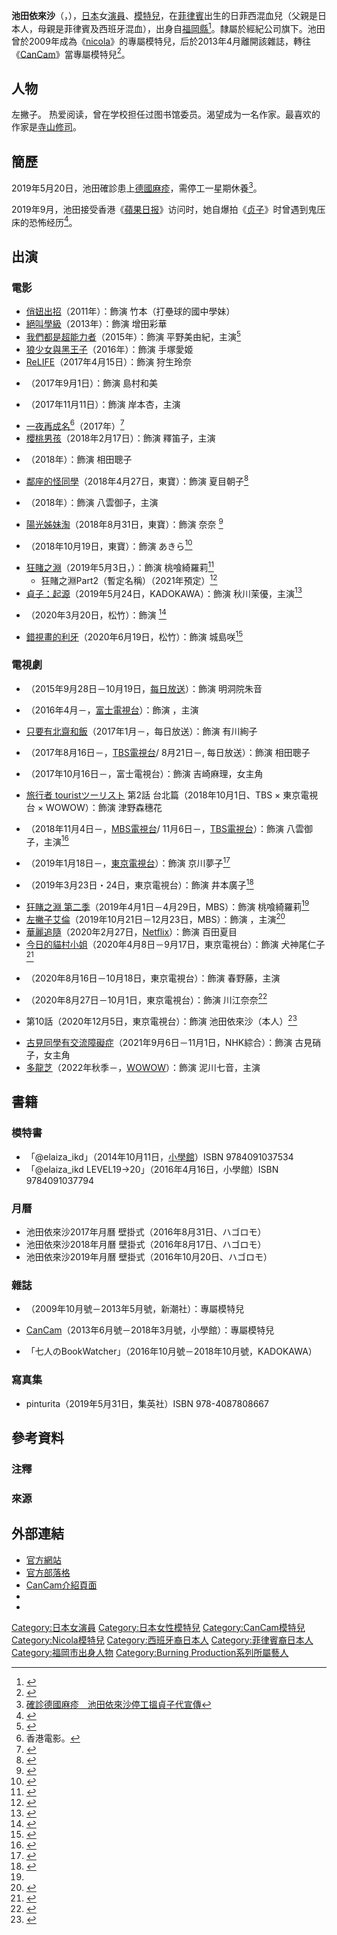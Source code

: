 {{noteTA
|G1=JP Show
}}
{{藝人
| 姓名 = 池田依來沙
| 類型 = 女演員
| 圖片 = 
| 圖片尺寸 = 
| 圖片簡介 = 
| 外文名 = 池田 エライザ（いけだ エライザ）
| 外文 = ja
| 羅馬拼音 = Ikeda Elaiza
| 配偶 = 
| 其他藝名 = 
| 國籍 = 
| 出生日期 = {{Birth date and age|1996|4|16}}
| 出生地點 = {{PHI}}
| 逝世日期 = 
| 逝世地點 = 
| 職業 = [[演員|演員]]、[[模特兒|模特兒]]
| 語言 = 
| 兒女 = 
| 父母 = 
| 代表作 = 
| 活躍年代 = 2009年至今
| 經紀公司 = [[Ever_Green_Entertainment|Ever Green Entertainment]]
| 網站 = [http://www.evergreen-e.com/profile/?pid=ikeda_eraiza 	經紀公司個人介紹頁]
| 相關團體 = 
| 獎項 = 
| IMDb = 4233819
| 電影 = 
| 電視節目 = 
| 舞台劇 = 
| 書籍 = 
}}

'''池田依來沙'''（{{lang-ja|池田エライザ}}，{{bd|1996年|4月16日|||catIdx=Ikeda Eraiza}}），[[日本|日本]]女[[演員|演員]]、[[模特兒|模特兒]]，在[[菲律賓|菲律賓]]出生的日菲西混血兒（父親是日本人，母親是菲律賓及西班牙混血），出身自[[福岡縣|福岡縣]]<ref>{{cite web |url=http://mdpr.jp/news/detail/1497141 |language=ja |title=<span lang="ja">「CanCam」池田エライザ、黒髪美少女から大人の女性へ…成長ビフォーアフターに反響</span> |publisher=[[modelpress|modelpress]] |date=2015-06-25 |accessdate=2015-10-14 |archive-url=https://web.archive.org/web/20151229204953/http://mdpr.jp/news/detail/1497141 |archive-date=2015-12-29 |dead-url=yes }}</ref>。隸屬於經紀公司{{lj|Ever Green Entertainment|エヴァーグリーン・エンタテイメント}}旗下。池田曾於2009年成為《[[nicola|nicola]]》的專屬模特兒，后於2013年4月離開該雜誌，轉往《[[CanCam|CanCam]]》當專屬模特兒<ref>{{cite web |url=http://www.sponichi.co.jp/entertainment/news/2013/05/03/kiji/K20130503005727280.html |language=ja |title=<span lang="ja">ＣａｎＣａｍ専属モデル池田エライザが女優デビュー</span> |publisher=[[體育日本|體育日本]] |date=2013-05-03 |accessdate=2015-10-14 |archive-date=2020-01-30 |archive-url=https://web.archive.org/web/20200130170040/https://www.sponichi.co.jp/entertainment/news/2013/05/03/kiji/K20130503005727280.html |dead-url=no }}</ref>。

== 人物 ==
左撇子。 热爱阅读，曾在学校担任过图书馆委员。渴望成为一名作家。最喜欢的作家是[[寺山修司|寺山修司]]。

== 簡歷 ==
2019年5月20日，池田確診患上[[德國麻疹|德國麻疹]]，需停工一星期休養<ref>[https://hk.on.cc/hk/bkn/cnt/entertainment/20190520/mobile/bkn-20190520152929885-0520_00862_001.html 確診德國麻疹　池田依來沙停工搵貞子代宣傳]</ref>。

2019年9月，池田接受香港《[[蘋果日報_(香港)|蘋果日报]]》访问时，她自爆拍《[[貞子：起源|贞子]]》时曾遇到鬼压床的恐怖经历<ref>{{Cite web|title=【蘋果訪問】池田依來沙自爆拍《貞子》被鬼壓|url=https://hk.appledaily.com/entertainment/20190925/BFSVPTT4VSDE52KFN6Z6HFFNLI/|accessdate=2020-09-15|work=Apple Daily 蘋果日報|language=zh-hk|archive-date=2021-06-21|archive-url=https://web.archive.org/web/20210621190250/https://hk.appledaily.com/entertainment/20190925/BFSVPTT4VSDE52KFN6Z6HFFNLI/|dead-url=yes}}</ref>。

== 出演 ==
=== 電影 ===
* [[俏妞出招|俏妞出招]]（2011年）：飾演 竹本（打壘球的國中學妹）
* [[絕叫學級|絕叫學級]]（2013年）：飾演 增田彩華
* [[我們都是超能力者|我們都是超能力者]]（2015年）：飾演 平野美由紀，主演<ref>{{cite web |url=http://www.oricon.co.jp/news/2052068/full/ |language=ja |title=<span lang="ja">池田エライザ、『みんな!エスパーだよ!』ヒロイン抜てき「過激シーンも体当たりで」</span> |publisher=[[Oricon|Oricon]] |date=2015-04-25 |accessdate=2015-10-14 |archive-date=2020-11-30 |archive-url=https://web.archive.org/web/20201130024011/https://www.oricon.co.jp/news/2052068/full/ |dead-url=no }}</ref>
* [[狼少女與黑王子|狼少女與黑王子]]（2016年）：飾演 手塚愛姬
* [[ReLIFE#電影|ReLIFE]]（2017年4月15日）：飾演 狩生玲奈
* {{link-ja|壓軸女孩|トリガール!}}（2017年9月1日）：飾演 島村和美
* {{link-ja|禮尚吻來|一礼して、キス}}（2017年11月11日）：飾演 岸本杏，主演
* [[一夜再成名|一夜再成名]]<ref group="注">香港電影。</ref>（2017年）<ref>{{cite web |title=香港映画『一夜再成名』出演決定♪ |url=http://www.elaiza.com/news/?id=1474596810 |publisher=池田エライザ官方blog |date=2016-09-23 |accessdate=2018-11-13 |language=ja |archive-date=2018-11-13 |archive-url=https://web.archive.org/web/20181113165758/http://www.elaiza.com/news/?id=1474596810 |dead-url=no }}</ref>
* [[櫻桃男孩|櫻桃男孩]]（2018年2月17日）：飾演 釋笛子，主演
* {{link-ja|伊藤君A to E|伊藤くん A to E}}（2018年）：飾演 相田聰子
* [[鄰座的怪同學|鄰座的怪同學]]（2018年4月27日，東寶）：飾演 夏目朝子<ref>{{cite web|title=菅田将暉＆土屋太鳳「となりの怪物くん」新キャスト一挙発表＜コメント到着＞|url=https://mdpr.jp/cinema/detail/1728019|publisher=[[modelpress|modelpress]]|date=2017-11-15|accessdate=2018-11-13|language=ja|archive-url=https://web.archive.org/web/20181113165759/https://mdpr.jp/cinema/detail/1728019|archive-date=2018-11-13|dead-url=yes}}</ref>
* {{link-ja|淨化萬事屋|ルームロンダリング}}（2018年）：飾演 八雲御子，主演
*[[陽光姊妹淘_(日本電影)|陽光姊妹淘]]（2018年8月31日，東寶）：飾演 奈奈 <ref>{{cite web|title=広瀬すず・池田エライザ・山本舞香ら、ミニスカ＆ルーズソックスの“最強コギャル”に！「SUNNY 強い気持ち・強い愛」追加キャスト発表|url=https://mdpr.jp/cinema/detail/1743608|publisher=[[modelpress|modelpress]]|date=2018-01-31|accessdate=2018-11-13|language=ja|archive-date=2018-09-27|archive-url=https://web.archive.org/web/20180927085813/https://mdpr.jp/cinema/detail/1743608|dead-url=no}}</ref>
* {{link-ja|億男|億男#映画}}（2018年10月19日，東寶）：飾演 あきら<ref>{{cite web|title=佐藤健、高橋一生に「震えおののいております」 「るろ剣」大友啓史監督と4年ぶりタッグ＜億男＞|url=https://mdpr.jp/cinema/detail/1750863|publisher=[[modelpress|modelpress]]|date=2018-03-05|accessdate=2018-11-13|language=ja|archive-url=https://web.archive.org/web/20181113165819/https://mdpr.jp/cinema/detail/1750863|archive-date=2018-11-13|dead-url=yes}}</ref>
* [[狂賭之淵#電影|狂賭之淵]]（2019年5月3日，{{link-ja|GAGA|ギャガ}}）：飾演 桃喰綺羅莉<ref name="2018-11-13">{{cite web|title=池田エライザ、銀髪＆三つ編みツインテール姿を初披露　絶対的支配者に＜賭ケグルイ＞|url=https://mdpr.jp/news/detail/1804189|publisher=[[modelpress|modelpress]]|date=2018-11-13|accessdate=2018-11-13|language=ja|archive-url=https://web.archive.org/web/20181113165802/https://mdpr.jp/news/detail/1804189|archive-date=2018-11-13|dead-url=yes}}</ref>
** 狂賭之淵Part2（暫定名稱）（2021年預定）<ref>{{cite web|script-title=ja:浜辺美波主演『映画 賭ケグルイ』続編製作決定 高杉真宙、池田エライザら続投|url=https://www.oricon.co.jp/news/2170529/full/|publisher=ORICON NEWS|date=2020-08-29|accessdate=2020-08-29|language=ja|archive-date=2020-08-31|archive-url=https://web.archive.org/web/20200831084156/https://www.oricon.co.jp/news/2170529/full/|dead-url=no}}</ref>
* [[貞子：起源|貞子：起源]]（2019年5月24日，KADOKAWA）：飾演 秋川茉優，主演<ref>{{cite web|title=池田エライザ「リング」シリーズ最新作で主演「この映画、容赦ないです」＜貞子＞|url=https://mdpr.jp/cinema/detail/1820374|publisher=[[modelpress|modelpress]]|date=2019-02-08|accessdate=2019-02-08|language=ja|archive-url=https://web.archive.org/web/20190209124554/https://mdpr.jp/cinema/detail/1820374|archive-date=2019-02-09|dead-url=yes}}</ref>
* {{link-ja|試著死一次|一度死んでみた}}（2020年3月20日，松竹）：飾演 {{lang|ja|あかね}}<ref>{{Cite news|url=https://www.oricon.co.jp/news/2150011/full/|script-title=ja:広瀬すず主演『一度死んでみた』 佐藤健、池田エライザ、西野七瀬ら追加キャスト23人発表|publisher=ORICON NEWS|date=2019-11-02|accessdate=2019-11-02|language=ja|archive-date=2021-01-14|archive-url=https://web.archive.org/web/20210114120711/https://www.oricon.co.jp/news/2150011/full/|dead-url=no}}</ref>
* [[錯視畫的利牙|錯視畫的利牙]]（2020年6月19日，松竹）：飾演 城島咲<ref>{{Cite news|url=https://natalie.mu/eiga/news/363129|script-title=ja:大泉洋の主演作「騙し絵の牙」に宮沢氷魚、池田エライザ、中村倫也、斎藤工ら出演|publisher=NATALIE|date=2020-01-15|accessdate=2020-01-15|language=ja|archive-date=2021-01-16|archive-url=https://web.archive.org/web/20210116012550/https://natalie.mu/eiga/news/363129|dead-url=no}}</ref>

=== 電視劇 ===
* {{link-ja|JK是雪女|JKは雪女}}（2015年9月28日－10月19日，[[MBS電視台|每日放送]]）：飾演 明洞院朱音
* {{link-ja|SHIBUYA零丁目|SHIBUYA零丁目}}（2016年4月－，[[富士電視台|富士電視台]]）：飾演 {{lang|ja|ハル}}，主演
* [[只要有北齋和飯|只要有北齋和飯]]（2017年1月－，每日放送）：飾演 有川絢子
* {{link-ja|伊藤君A to E|伊藤くん A to E}}（2017年8月16日－，[[TBS電視台|TBS電視台]]/ 8月21日－, 每日放送）：飾演 相田聰子
* {{link-ja|我在麻理體內|ぼくは麻理のなか}}（2017年10月16日－，富士電視台）：飾演 吉崎麻理，女主角
* [[旅行者_touristツーリスト|旅行者 touristツーリスト]] 第2話 台北篇（2018年10月1日、TBS × 東京電視台 × WOWOW）：飾演 津野森穗花
* {{link-ja|淨化萬事屋|ルームロンダリング}}（2018年11月4日－，[[MBS電視台|MBS電視台]]/ 11月6日－，[[TBS電視台|TBS電視台]]）：飾演 八雲御子，主演<ref>{{cite web|title=池田エライザ主演ドラマ「ルームロンダリング」放送時期決定　伊藤健太郎ら続投|url=https://mdpr.jp/news/detail/1793439|publisher=[[modelpress|modelpress]]|date=2018-09-19|accessdate=2018-11-13|language=ja|archive-date=2018-10-07|archive-url=https://web.archive.org/web/20181007183611/https://mdpr.jp/news/detail/1793439|dead-url=no}}</ref>
* {{link-ja|設計師 澀井直人的休假|デザイナー 渋井直人の休日}}（2019年1月18日－，[[東京電視台|東京電視台]]）：飾演 京川夢子<ref>{{cite news|script-title=ja:森川葵、川栄李奈、欅坂46渡辺梨加らが出演　光石研初の連ドラ単独主演作追加キャスト発表＜デザイナー 渋井直人の休日＞|url=https://mdpr.jp/news/detail/1811370|publisher=[[modelpress|modelpress]]|date=2018-12-20|accessdate=2018-12-21|language=ja|archive-date=2018-12-21|archive-url=https://web.archive.org/web/20181221182720/https://mdpr.jp/news/detail/1811370|dead-url=no}}</ref>
* {{link-ja|兩個祖國|二つの祖国}}（2019年3月23日・24日，東京電視台）：飾演 井本廣子<ref>{{Cite news|url=https://www.oricon.co.jp/news/2129907/full/|script-title=ja:小栗旬&ムロツヨシの恋の相手役に多部未華子と仲里依紗が決定|publisher=[[ORICON_NEWS|ORICON NEWS]]|date=2019-02-20|accessdate=2019-02-20|language=ja|archive-date=2019-02-20|archive-url=https://web.archive.org/web/20190220235840/https://www.oricon.co.jp/news/2129907/full/|dead-url=no}}</ref>
* [[狂賭之淵#電視劇|狂賭之淵 第二季]]（2019年4月1日－4月29日，MBS）：飾演 桃喰綺羅莉<ref name="2018-11-13" />
* [[左撇子艾倫|左撇子艾倫]]（2019年10月21日－12月23日，MBS）：飾演 {{lang|ja|山岸エレン}}，主演<ref>{{Cite news|url=https://www.oricon.co.jp/news/2143990/full/|script-title=ja:『左ききのエレン』神尾楓珠×池田エライザW主演で実写ドラマ化|publisher=ORICON NEWS|date=2019-09-08|accessdate=2019-09-08|language=ja|archive-date=2019-12-19|archive-url=https://web.archive.org/web/20191219082714/https://www.oricon.co.jp/news/2143990/full/|dead-url=no}}</ref>
* [[華麗追隨|華麗追隨]]（2020年2月27日，[[Netflix|Netflix]]）：飾演 百田夏目
* [[今日的貓村小姐|今日的貓村小姐]]（2020年4月8日－9月17日，東京電視台）：飾演 犬神尾仁子<ref>{{Cite news|url=https://www.oricon.co.jp/news/2157850/full/|script-title=ja:松重豊主演『きょうの猫村さん』濱田岳、染谷将太、安藤サクラら出演|publisher=ORICON NEWS|date=2020-03-19|accessdate=2020-03-19|language=ja|archive-date=2020-07-30|archive-url=https://web.archive.org/web/20200730203623/https://www.oricon.co.jp/news/2157850/full/|dead-url=no}}</ref>
* {{link-ja|在名建築物享用午餐|名建築で昼食を}}（2020年8月16日－10月18日，東京電視台）：飾演 春野藤，主演
* {{link-ja|不工作的人們|働かざる者たち}}（2020年8月27日－10月1日，東京電視台）：飾演 川江奈奈<ref>{{Cite news|url=https://natalie.mu/eiga/news/390575|script-title=ja:「働かざる者たち」に古川雄輝、池田エライザ、ラバーガール大水、津田寛治が出演|publisher=Natalie|date=2020-08-05|accessdate=2020-08-06|language=ja|archive-date=2020-10-11|archive-url=https://web.archive.org/web/20201011014511/https://natalie.mu/eiga/news/390575|dead-url=no}}</ref>
* {{link-ja|夢見了那個女孩|あのコの夢を見たんです。}} 第10話（2020年12月5日，東京電視台）：飾演 池田依來沙（本人）<ref>{{Cite news|url=https://www.oricon.co.jp/news/2171517/full/|script-title=ja:山里亮太の妄想ドラマにテレ東・深夜ドラマ史上最も豪華な女優が集結|publisher=ORICON NEWS|date=2020-09-09|accessdate=2020-09-09|language=ja|archive-date=2020-09-09|archive-url=https://web.archive.org/web/20200909221715/https://www.oricon.co.jp/news/2171517/full/|dead-url=no}}</ref>
* [[古見同學有交流障礙症|古見同學有交流障礙症]]（2021年9月6日－11月1日，NHK綜合）：飾演 古見硝子，女主角
* [[多龍芝_(電視劇)|多龍芝]]（2022年秋季－，[[WOWOW|WOWOW]]）：飾演 泥川七音，主演

== 書籍 ==
=== 模特書 ===
* 「@elaiza_ikd」（2014年10月11日，[[小學館|小學館]]）ISBN 9784091037534
* 「@elaiza_ikd LEVEL19→20」（2016年4月16日，小學館）ISBN 9784091037794

=== 月曆 ===
*池田依來沙2017年月曆 壁掛式（2016年8月31日、ハゴロモ）{{ASIN|B01KSWHZUC}}
*池田依來沙2018年月曆 壁掛式（2016年8月17日、ハゴロモ）{{ASIN|B074PY5HMF}}
*池田依來沙2019年月曆 壁掛式（2016年10月20日、ハゴロモ）{{ASIN|B07GJGWGTM}}

=== 雜誌 ===
* {{link-ja|nicola|ニコラ (雑誌)}} （2009年10月號－2013年5月號，新潮社）：專屬模特兒
* [[CanCam|CanCam]]（2013年6月號－2018年3月號，小學館）：專屬模特兒
* {{link-ja|達文西（雜誌）|ダ・ヴィンチ|達文西}}「七人のBookWatcher」（2016年10月號－2018年10月號，KADOKAWA）

=== 寫真集 ===
* pinturita（2019年5月31日，集英社）ISBN 978-4087808667

== 參考資料 ==
=== 注釋 ===
{{reflist|group="注"}}
=== 來源 ===
{{Reflist}}

== 外部連結 ==
* [http://www.elaiza.com/ 官方網站] {{Wayback|url=http://www.elaiza.com/ |date=20210218213717 }}{{ja icon}}
* [http://www.elaiza.com/blog/ 官方部落格] {{Wayback|url=http://www.elaiza.com/blog/ |date=20210120110739 }}{{ja icon}}
* [https://web.archive.org/web/20150714160639/http://cancam.tv/model/elaiza.html CanCam介紹頁面]{{ja icon}}
* {{Instagram|elaiza_ikd}}
* {{twitter|elaiza_ikd}}

{{DEFAULTSORT:Ikeda Eraiza}}
[[Category:日本女演員|Category:日本女演員]]
[[Category:日本女性模特兒|Category:日本女性模特兒]]
[[Category:CanCam模特兒|Category:CanCam模特兒]]
[[Category:Nicola模特兒|Category:Nicola模特兒]]
[[Category:西班牙裔日本人|Category:西班牙裔日本人]]
[[Category:菲律賓裔日本人|Category:菲律賓裔日本人]]
[[Category:福岡市出身人物|Category:福岡市出身人物]]
[[Category:Burning_Production系列所屬藝人|Category:Burning Production系列所屬藝人]]